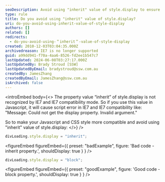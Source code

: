 ```yaml
---
seoDescription: Avoid using "inherit" value of style.display to ensure compatibility with IE7 and prevent script errors. Instead, use a specific display property like "block".
type: rule
title: Do you avoid using "inherit" value of style.display?
uri: do-you-avoid-using-inherit-value-of-style-display
authors: []
related: []
redirects:
  - do-you-avoid-using-＂inherit＂-value-of-style-display
created: 2010-12-03T03:04:35.000Z
archivedreason: IE7 is no longer supported
guid: a99dd941-f70a-4aa6-8526-fd2ee1b547c7
lastUpdated: 2024-06-08T03:27:17.000Z
lastUpdatedBy: Brady Stroud [SSW]
lastUpdatedByEmail: bradystroud@ssw.com.au
createdBy: JamesZhang
createdByEmail: JamesZhang@ssw.com.au
isArchived: false
---
```


<introEmbed
  body={<>
The property value “inherit” of style.display is not recognized by IE7 and IE7 compatibility mode. So if you use this value in Javascript, it will cause script error in IE7 and IE7 compatibility like: "Message: Could not get the display property. Invalid argument."

So to make your Javascript and CSS style more compatible and avoid using "inherit" value of style.display:
  </>}
/>
```js
divLoading.style.display = "inherit";
```

<figureEmbed figureEmbed={{
  preset: "badExample",
  figure: 'Bad code - inherit property.',
  shouldDisplay: true
} } />


```js
divLoading.style.display = "block";
```

<figureEmbed figureEmbed={{
  preset: "goodExample",
  figure: 'Good code - block property.',
  shouldDisplay: true
} } />
